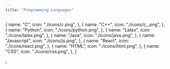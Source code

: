 ```yaml
---
title: "Programming Languages"
---
```


  {
    name: "C",
    icon: "./icons/c.png",
  },
  {
    name: "C++",
    icon: "./icons/c_.png",
  },
  {
    name: "Python",
    icon: "./icons/python.png",
  },
  {
    name: "Latex",
    icon: "./icons/latex.png",
  },
  {
    name: "Java",
    icon: "./icons/java.png",
  },
  {
    name: "Javascript",
    icon: "./icons/js.png",
  },
  {
    name: "React",
    icon: "./icons/react.png",
  },
  {
    name: "HTML",
    icon: "./icons/html.png",
  },
  {
    name: "CSS",
    icon: "./icons/css.png",
  },
]

;

